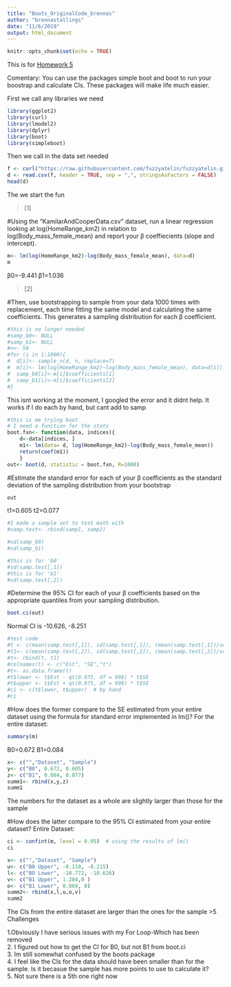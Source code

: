 ```yaml
---
title: "Boots_OriginalCode_brennas"
author: "brennastallings"
date: "11/6/2019"
output: html_document
---
```


```r
knitr::opts_chunk$set(echo = TRUE)
```
This is for [Homework 5](https://fuzzyatelin.github.io/bioanth-stats/homework-05.html)

Comentary: You can use the packages simple boot and boot to run your boostrap and calculate CIs. These packages will make life much easier. 

First we call any libraries we need
```r
library(ggplot2)
library(curl)
library(lmodel2)
library(dplyr)
library(boot)
library(simpleboot)
```
Then we call in the data set needed
```r
f <- curl("https://raw.githubusercontent.com/fuzzyatelin/fuzzyatelin.github.io/master/AN597_Fall19/KamilarAndCooperData.csv")
d <- read.csv(f, header = TRUE, sep = ",", stringsAsFactors = FALSE)
head(d)
```
The we start the fun

>[1] 

#Using the “KamilarAndCooperData.csv” dataset, run a linear regression looking at log(HomeRange_km2) in relation to log(Body_mass_female_mean) and report your β coeffiecients (slope and intercept).
```r
m<- lm(log(HomeRange_km2)~log(Body_mass_female_mean), data=d)
m
```
β0=-9.441
β1=1.036

>[2] 

#Then, use bootstrapping to sample from your data 1000 times with replacement, each time fitting the same model and calculating the same coefficients. This generates a sampling distribution for each β coefficient.
```r
#this is no longer needed
#samp_b0<- NULL
#samp_b1<- NULL
#n<- 50
#for (i in 1:1000){
#  d[i]<- sample_n(d, n, replace=T)
#  m[i]<- lm(log(HomeRange_km2)~log(Body_mass_female_mean), data=d[i])
#  samp_b0[i]<-m[i]$coefficients[1]
#  samp_b1[i]<-m[i]$coefficients[2]
#}

```
This isnt working at the moment, I googled the error and it didnt help. It works if I do each by hand, but cant add to samp
```r
#this is me trying boot
# I need a function for the stats
boot.fxn<- function(data, indices){
    d<-data[indices, ]
    m1<- lm(data= d, log(HomeRange_km2)~log(Body_mass_female_mean))
    return(coef(m1))
    }
out<- boot(d, statistic = boot.fxn, R=1000)
```
#Estimate the standard error for each of your β coefficients as the standard deviation of the sampling distribution from your bootstrap
```r
out
```
t1=0.605
t2=0.077


```r
#I made a sample set to test math with
#samp.test<- rbind(samp1, samp2)

#sd(samp_b0)
#sd(samp_b1)

#this is for 'b0'
#sd(samp.test[,1])
#this is for 'b1'
#sd(samp.test[,2])
```


#Determine the 95% CI for each of your β coefficients based on the appropriate quantiles from your sampling distribution.
```r
boot.ci(out)
```
Normal CI is -10.626,  -8.251
```r
#test code
#t <- c(mean(samp.test[,1]), sd(samp.test[,1]), (mean(samp.test[,1])/sd(samp.test[,1])))
#t1<- c(mean(samp.test[,2]), sd(samp.test[,2]), (mean(samp.test[,2])/sd(samp.test[,2])))
#t<- rbind(t, t1)
#colnames(t) <- c("Est", "SE","t")
#t<- as.data.frame(t)
#t$lower <- t$Est - qt(0.975, df = 998) * t$SE
#t$upper <- t$Est + qt(0.975, df = 998) * t$SE
#ci <- c(t$lower, t$upper)  # by hand
#ci
```


#How does the former compare to the SE estimated from your entire dataset using the formula for standard error implemented in lm()?
For the entire dataset:
```r
summary(m)
```
B0=0.672
B1=0.084
```r
x<- c("","Dataset", "Sample")
y<- c("B0", 0.672, 0.605)
z<- c("B1", 0.084, 0.077)
summ1<- rbind(x,y,z)
summ1
```
The numbers for the dataset as a whole are slightly larger than those for the sample

#How does the latter compare to the 95% CI estimated from your entire dataset?
Entire Dataset:
```r
ci <- confint(m, level = 0.95)  # using the results of lm()
ci
```

```r
x<- c("","Dataset", "Sample")
u<- c("B0 Upper", -8.110, -8.215)
l<- c("BO Lower", -10.772, -10.626)
v<- c("B1 Upper", 1.204,0 )
o<- c("B1 Lower", 0.869, 0)
summ2<- rbind(x,l,u,o,v)
summ2
```
The CIs from the entire dataset are larger than the ones for the sample
>5 Challenges

1.Obviously I have serious issues with my For Loop-Which has been removed
</br>
2. I figured out how to get the CI for B0, but not B1 from boot.ci
</br>
3. Im still somewhat confused by the boots package
</br>
4. I feel like the CIs for the data should have been smaller than for the sample. Is it becasue the sample has more points to use to calculate it?
</br>
5. Not sure there is a 5th one right now